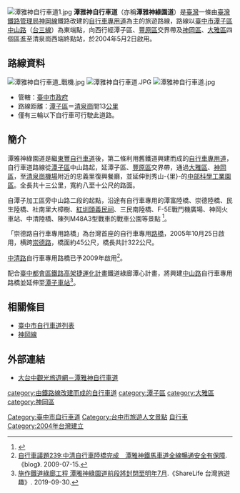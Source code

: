 [[File:潭雅神自行車道1.jpg|thumb]]
'''潭雅神自行車道'''（亦稱'''潭雅神綠園道'''）是[[臺灣|臺灣]]一條由[[臺灣鐵路管理局|臺灣鐵路管理局]][[神岡線|神岡線]]鐵路改建的[[自行車專用道|自行車專用道]]為主的旅遊路線，路線以[[臺中市|臺中市]][[潭子區|潭子區]][[中山路_(台中市山線)|中山路]]（[[台三線|台三線]]）為東端點，向西行經潭子區、[[豐原區|豐原區]]交界帶及[[神岡區|神岡區]]、[[大雅區|大雅區]]四個區進至清泉崗西端終點站，於2004年5月2日啟用。

==路線資料==
[[File:潭雅神自行車道_戰機.jpg|thumb]]
[[File:潭雅神自行車道.JPG|thumb]]
[[File:潭雅神自行車道.jpg|thumb]]
*管轄：[[臺中市政府|臺中市政府]]
*路線距離：[[潭子區|潭子區]]＝[[清泉崗|清泉崗]]間13[[公里|公里]]
*僅有三輪以下自行車可行駛此道路。

==簡介==
潭雅神綠園道是繼[[東豐自行車道|東豐自行車道]]後，第二條利用舊鐵道興建而成的[[自行車專用道|自行車專用道]]，自行車道路線從[[潭子區|潭子區]]中山路起，延潭子區、[[豐原區|豐原區]]交界帶，通過[[大雅區|大雅區]]、[[神岡區|神岡區]]，至[[清泉崗機場|清泉崗機場]]附近的忠義里復興餐廳，並延伸到秀山-{里}-的[[中部科學工業園區|中部科學工業園區]]。全長共十三公里，寬約八至十公尺的路面。

自潭子加工區旁中山路二段的起點，沿途有自行車專用的潭富陸橋、崇德陸橋、民生陸橋、社南里大樟樹、[[紅圳頭義民祠|紅圳頭義民祠]]、三民南陸橋、F-5E戰鬥機廣場、神岡火車站、中清陸橋、陳列M48A3型戰車的戰車公園等景點
<ref name="徐義雄">{{Cite news|url=http://www.cdns.com.tw/mobile/news.php?n_id=9&nc_id=6863|title=潭雅神綠園道 騎鐵馬練腳力|author=徐義雄|language=zh-tw|publisher=《中華日報》|date=2015-01-28|accessdate=2017-08-21|archive-url=https://web.archive.org/web/20170821171640/http://www.cdns.com.tw/mobile/news.php?n_id=9&nc_id=6863|archive-date=2017-08-21|dead-url=yes}}</ref>。

「崇德路自行車專用路橋」為台灣首座的自行車專用[[路橋|路橋]]，2005年10月25日啟用，横跨[[崇德路_(臺中市)|崇德路]]，橋面約45公尺，橋長共計322公尺。

[[中清路|中清路]]自行車專用路橋已予2009年啟用<ref>[http://blog.xuite.net/landscapeecology/landscapeecolog/31282794-%E8%87%AA%E8%A1%8C%E8%BB%8A%E8%AD%B0%E9%A1%8C239%3A%E4%B8%AD%E6%B8%85%E8%87%AA%E8%A1%8C%E8%BB%8A%E9%99%B8%E6%A9%8B%E5%AE%8C%E6%88%90%E3%80%80%E6%BD%AD%E9%9B%85%E7%A5%9E%E9%90%B5%E9%A6%AC%E8%BB%8A%E9%81%93%E5%85%A8%E7%B7%9A%E6%9A%A2%E9%80%9A%E5%AE%89%E5%85%A8%E6%9C%89%E4%BF%9D%E9%9A%9C 自行車議題239:中清自行車陸橋完成　潭雅神鐵馬車道全線暢通安全有保障].《blog》. 2009-07-15.</ref>。

配合[[臺中都會區鐵路高架捷運化計畫|臺中都會區鐵路高架捷運化計畫]]鐵道綠廊潭心計畫，將興建[[中山路_(台中市山線)|中山路]]自行車專用路橋並延伸至[[潭子車站|潭子車站]]<ref>[https://taiwan.sharelife.tw/article_aid-6841.html 施作鐵道綠廊工程 潭雅神綠園道前段將封閉至明年7月].《ShareLife 台灣旅遊趣》. 2019-09-30.</ref>。

==相關條目==
*[[臺中市自行車道列表|臺中市自行車道列表]]
*[[神岡線|神岡線]]

==外部連結==
{{commonscat|Tanya Shen Green Bikeway}}
* [https://travel.taichung.gov.tw/zh-tw/Attractions/Intro/25/%E6%BD%AD%E9%9B%85%E7%A5%9E%E7%B6%A0%E5%9C%92%E9%81%93 大台中觀光旅遊網－潭雅神自行車道]

[[Category:臺中市自行車道|Category:臺中市自行車道]]
[[Category:台中市旅遊人文景點|Category:台中市旅遊人文景點]]
[[category:由鐵路線改建而成的自行車道|category:由鐵路線改建而成的自行車道]]
[[category:潭子區|category:潭子區]]
[[Category:豐原區交通|自行車]]
[[category:大雅區|category:大雅區]]
[[category:神岡區|category:神岡區]]
[[Category:2004年台灣建立|Category:2004年台灣建立]]